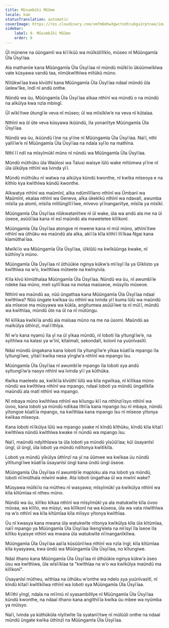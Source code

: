 ```yaml
---
title: Mũsumbĩki Mũũme
locale: kam
statusTranslation: automatic
coverImage: https://res.cloudinary.com/xmfm6mhw3gwctndtcubgx2rptnae/image/upload/v1741354419/small_cover_la_gran_rebelion_28716e29d2.webp
sidebar:
    label: 9. Mũsumbĩki Mũũme
    order: 9
---
```

Ũĩ mũnene na ũũngamĩi wa kĩĩĩkũũ wa mũĩkũlĩlĩkĩo, mũseo nĩ Mũũngamĩa Ũla Ũsyĩĩaa.

Ala mathaniie kana Mũũngamĩa Ũla Ũsyĩĩaa nĩ mũndũ mũĩkĩĩo ũkũũmwĩkĩwa vate kũsyawa vandũ taa, nĩmũkwĩthĩwa mĩtũkũ mũno.

Nĩtũkwĩĩaa kwa kĩvũthĩ kana Mũũngamĩa Ũla Ũsyĩĩaa ndaaĩ mũndũ ũla ũelew’ĩke, ĩndĩ nĩ andũ onthe.

Nũndũ wa ũu, Mũũngamĩa Ũla Ũsyĩĩaa aĩkaa nthĩnĩ wa mũndũ o na mũndũ na aĩkũlya kwa nzĩa mbingĩ.

Ũĩ wĩkĩĩtwe ũtungĩĩe veva nĩ mũseo; ũĩ wa mĩisĩkĩw’e na veva nĩ kũtalaa.

Nthĩnĩ wa ũĩ ũte veva kũsyawa ikũũndũ, ĩla yonanĩtye Mũũngamĩa Ũla Ũsyĩĩaa.

Nũndũ wa ũu, ikũũndũ ĩĩne na yĩĩne nĩ Mũũngamĩa Ũla Ũsyĩĩaa. Naĩĩ, nthĩ yaĩlĩĩw’e nĩ Mũũngamĩa Ũla Ũsyĩĩaa na ndaĩa syĩĩo na mathĩna.

Nthĩ ĩĩ ndĩ na mĩsyĩmũkĩ mũno nĩ nũndũ wa Mũũngamĩa Ũla Ũsyĩĩaa.

Mũndũ mũthũku ũla Waũlosi wa Talusi waisye ĩũlũ wake mĩtũmwa yĩĩne nĩ ũla ũĩkũlya nthĩnĩ wa ĩvinda yĩĩ.

Mũndũ mũthũku nĩ watwa na aĩkũlya kũndũ kwonthe, nĩ kwĩka mĩseoya e na kĩthĩo kya kwĩthĩwa kũndũ kwonthe.

Aĩkwatya nthĩnĩ wa maũmĩnĩ, aĩka ndũmĩlĩlano nthĩnĩ wa Ũmbanĩ wa Maũmĩnĩ, ekalaa nthĩnĩ wa Geneva, aĩka ũkekĩkũ nthĩnĩ wa ndavalĩ, awumba mĩsĩla ya atomĩ, mĩsĩla mĩtĩũngĩlĩĩĩwe, mĩvevo yĩĩnanganĩtye, mĩsĩla ya mĩsĩkĩ.

Mũũngamĩa Ũla Ũsyĩĩaa nĩũkwatanĩtwe nĩ ũĩ wake, ũla wa andũ ala me na ũĩ ũseoe, asũũĩĩaa kana nĩ esĩ maũndũ ala mawetetee kĩlĩkonĩ.

Mũũngamĩa Ũla Ũsyĩĩaa atongoe nĩ mwene kana nĩ mũĩ mũno, athĩnĩĩtwe nthĩnĩ wa ũthũku wa maũndũ ala aĩka, akĩĩĩa kĩla kĩthĩĩ ĩlĩĩkaa Ngai kana kĩamũthaĩĩaa.

Mwĩkĩĩo wa Mũũngamĩa Ũla Ũsyĩĩaa, ũĩkĩũlũ na kwĩkũũnga kwake, nĩ kũthĩny’a mũno.

Mũũngamĩa Ũla Ũsyĩĩaa nĩ ũthũũkie nginya kũkw’a mĩĩsyĩ ĩla ya Gĩklisto ya kwĩthĩwa na w’o, kwĩthĩwa mũteete na kwĩnyivĩa.

Kĩla kĩvũ kĩmũthaĩaa Mũũngamĩa Ũla Ũsyĩĩaa. Nũndũ wa ũu, nĩ awumbĩĩe ndeke ilaa mũno, meli syĩlĩĩkaa na motaa maũseoe, mũsyĩlo mũseoe.

Nthĩnĩ wa maũndũ aa, nũũ ũngathaa kana Mũũngamĩa Ũla Ũsyĩĩaa ndaaĩ kwĩthĩwa? Nũũ ũngate kwĩkaa ũu nthĩnĩ wa ĩvinda yĩĩ kuma ĩũlũ wa maũndũ ala mĩseoe ma mũsyawa wa kũkĩa, angĩtumwa asũũĩĩwe ta nĩ mũĩĩ, mũndũ wa kwĩthĩaa, mũndũ ũte na ũĩ na nĩ mũtũngu.

Nĩ kĩlĩkaa kwĩkĩĩa andũ ala maĩsaa mũno na me na ũsomi. Maũndũ aa maĩkũlya ũthĩnzĩ, maĩĩĩthĩya.

Nĩ w’o kana nyamũ ĩla yĩ na ũĩ yĩkaa mũndũ, nĩ loboti ĩla yĩtungĩĩw’e, na syĩthĩwa na kalasi ya w’ĩnĩ, kĩlaĩmali, sekondalĩ, kolonĩ na yuũnĩvasĩtĩ.

Ndaĩ mũndũ ũngakana kana loboti ĩla yĩtungĩĩw’e yĩkaa kũatĩĩa mpango ĩla ĩyĩtungĩĩwe, yĩtaĩĩ kwĩka nesa yĩngĩw’a nthĩnĩ wa mpango ĩsu.

Mũũngamĩa Ũla Ũsyĩĩaa nĩ awumbĩĩe mpango ĩla loboti sya andũ syĩtungĩĩw’a nasyo nthĩnĩ wa ĩvinda yĩĩ ya kũthũka.

Kwĩka maeleelo aa, kwĩkĩĩa kĩvũthĩ ĩũlũ wa kĩla ngwĩkaa, nĩ kĩlĩkaa mũno nũndũ wa kwĩthĩwa nthĩnĩ wa mpango, ndaaĩ loboti ya mũndũ ũngatĩkĩla maũndũ ala matĩ nthĩnĩ wa mpango.

Nĩ mbaya mũno kwĩthĩwa nthĩnĩ wa kĩlungu kĩĩ na nthĩnzĩĩsyo nthĩnĩ wa ũvoo, kana loboti ya mũndũ ndĩkaa ĩthĩĩa kana mpango ĩsu nĩ mbaya, nũndũ yĩtongoe kũatĩĩa mpango, na kwĩthĩaa kana mpango ĩsu nĩ mĩseoe yĩtonya kwĩkaa mĩseoya.

Kana loboti nĩĩkũlya ĩũlũ wa mpango yaake nĩ kĩndũ kĩthũku, kĩndũ kĩla kĩtaĩĩ kwĩthĩwa nũndũ kwĩthĩwa kwake nĩ nũndũ wa mpango ĩsu.

Naĩĩ, maũndũ ndyĩthĩawa ta ũla loboti ya mũndũ yĩsũũĩĩaa; kũĩ ũsayanĩsĩ ũngĩ, ũĩ ũngĩ, ũla loboti ya mũndũ ndĩtonya kwĩtĩkĩla.

Loboti ya mũndũ yĩkũlya ũthĩnzĩ na yĩ na ũũmwe wa kwĩkaa ũu nũndũ yĩtĩtungĩĩwe kũatĩĩa ũsayanĩsĩ ũngĩ kana ũndũ ũngĩ ũseoe.

Mũũngamĩa Ũla Ũsyĩĩaa nĩ awumbĩĩe maploku ala ma loboti ya mũndũ, loboti nĩĩmũthaĩa mĩwĩnĩ wake. Ata loboti ũngathaa ũĩ wa mwĩnĩ wake?

Mũsyawa mũĩkĩĩo na mũtheu nĩ wasyawa; mĩsyĩmũkĩ ya kwĩkũlya nthĩnĩ wa kĩla kĩtũmĩaa nĩ ntheu mũno.

Nũndũ wa ũu, kĩlĩko kĩkaa nthĩnĩ wa mĩsyĩmũkĩ ya ala matukwĩte kĩla ũvoo mũvaa, wa kĩlĩlo, wa mũsyi, wa kĩlĩkonĩ na wa kũseoa, ũla wa vata nĩwĩthĩwa na w’o nthĩnĩ wa kĩla kĩtũmĩaa kĩla mĩisyo yĩtonya kwĩthĩaa.

Ũu nĩ kwasya kana mwana ũla watukwĩte nĩtonya kwĩkũlya kĩla ũla kĩtũmĩaa, naĩĩ mpango ya Mũũngamĩa Ũla Ũsyĩĩaa ĩkeng’elela na mĩĩsyĩ ĩla ĩseoe ĩla kĩlĩko kyaisye nthĩnĩ wa mwana ũla watukwĩte nĩĩnanganĩkĩlwa.

Mũũngamĩa Ũla Ũsyĩĩaa aaĩĩa kũsũũnĩĩwa nthĩnĩ wa nzĩa ĩngĩ; kĩla kĩtũmĩaa kĩla kyasyawa, kwa ũndũ wa Mũũngamĩa Ũla Ũsyĩĩaa, no kĩtungiwe.

Ndaĩ ithano kana Mũũngamĩa Ũla Ũsyĩĩaa nĩ ũthũũkie nginya kũkw’a ũseo ũsu wa kwĩthĩwa, ũla wĩsĩĩkĩaa ta "kwĩthĩaa na w’o wa kwĩkũlya maũndũ ma kĩlĩkonĩ".

Ũsayanĩsĩ mũtheu, wĩthĩaa na ũthũku w’onthe wa ndelo sya yuũnĩvasĩtĩ, nĩ kĩndũ kĩtaĩĩ kwĩtĩkĩlwa nthĩnĩ wa loboti sya Mũũngamĩa Ũla Ũsyĩĩaa.

Mĩĩthĩ yĩngĩ, ndaĩa na mĩĩmũ nĩ syasambililye nĩ Mũũngamĩa Ũla Ũsyĩĩaa kũndũ kwonthe, na ndaaĩ ithano kana angĩthiĩĩa kwĩka ũu mbee wa nyũmba ya mũisyo.

Naĩĩ, ĩvinda ya kũthũkũla nĩyĩtwĩte ĩla syatanĩĩtwe nĩ mũlũũli onthe na ndaaĩ mũndũ ũngate kwĩka ũthĩnzĩ na Mũũngamĩa Ũla Ũsyĩĩaa.

